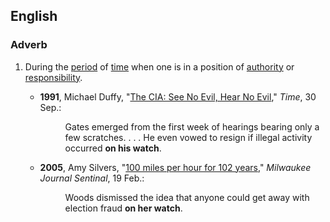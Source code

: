 ==English==

===Adverb===
{{head|en|adverb|head=[[on]] [[one]][['s]] [[watch]]}}

# {{lb|en|chiefly|US|idiomatic}} During the [[period]] of [[time]] when one is in a position of [[authority]] or [[responsibility]].
#* '''1991''', Michael Duffy, "[http://www.time.com/time/magazine/article/0,9171,973943-2,00.html The CIA: See No Evil, Hear No Evil]," ''Time'', 30 Sep.:
#*: Gates emerged from the first week of hearings bearing only a few scratches. . . . He even vowed to resign if illegal activity occurred '''on his watch'''.
#* '''2005''', Amy Silvers, "[http://www.jsonline.com/story/index.aspx?id=303103 100 miles per hour for 102 years]," ''Milwaukee Journal Sentinal'', 19 Feb.:
#*: Woods dismissed the idea that anyone could get away with election fraud '''on her watch'''.